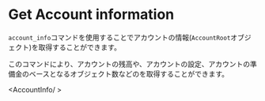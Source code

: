 
# Get Account information

`account_info`コマンドを使用することでアカウントの情報(`AccountRoot`オブジェクト)を取得することができます。

このコマンドにより、アカウントの残高や、アカウントの設定、アカウントの準備金のベースとなるオブジェクト数などのを取得することができます。

<AccountInfo/ >
